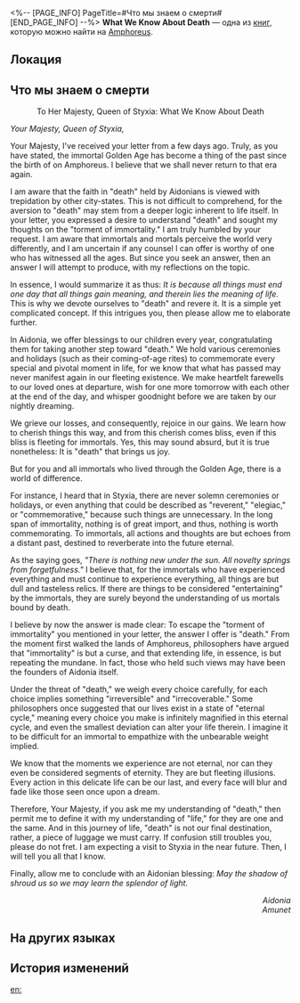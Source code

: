 <%-- [PAGE_INFO]
PageTitle=#Что мы знаем о смерти#
[END_PAGE_INFO] --%>
{{Дополнить}}
{{Книга Инфобокс
|id           = 522
|partIds      = 190849
|Название     = What We Know About Death
|Изображение  = Предмет Книга Амфореус 1.png
|Мир          = Amphoreus
|Томов        = 1
|Автор        = <!--нужно добавить-->
|Описание     = A response letter from Amunet to the Queen of Styxia, with little context or confirmed date of writing.
|Том1         = {{tx}}
|Источник1    = {{tx|Отсутствует источник}}
|Персонажи    = Thanatos
|Фракции      = 
}}
'''What We Know About Death''' — одна из [[Книги|книг]], которую можно найти на [[Amphoreus]].

==Локация==
{{Отметка карты|<!--название карты-->|<!--id отметки-->}}

==Что мы знаем о смерти==
<div align="center">To Her Majesty, Queen of Styxia: What We Know About Death</div>

''Your Majesty, Queen of Styxia,''

Your Majesty, I've received your letter from a few days ago. Truly, as you have stated, the immortal Golden Age has become a thing of the past since the birth of {{Rubi|Thanatos|Death Titan}} on Amphoreus. I believe that we shall never return to that era again.

I am aware that the faith in "death" held by Aidonians is viewed with trepidation by other city-states. This is not difficult to comprehend, for the aversion to "death" may stem from a deeper logic inherent to life itself. In your letter, you expressed a desire to understand "death" and sought my thoughts on the "torment of immortality." I am truly humbled by your request. I am aware that immortals and mortals perceive the world very differently, and I am uncertain if any counsel I can offer is worthy of one who has witnessed all the ages. But since you seek an answer, then an answer I will attempt to produce, with my reflections on the topic.

In essence, I would summarize it as thus: ''It is because all things must end one day that all things gain meaning, and therein lies the meaning of life.'' This is why we devote ourselves to "death" and revere it. It is a simple yet complicated concept. If this intrigues you, then please allow me to elaborate further.

In Aidonia, we offer blessings to our children every year, congratulating them for taking another step toward "death." We hold various ceremonies and holidays (such as their coming-of-age rites) to commemorate every special and pivotal moment in life, for we know that what has passed may never manifest again in our fleeting existence. We make heartfelt farewells to our loved ones at departure, wish for one more tomorrow with each other at the end of the day, and whisper goodnight before we are taken by our nightly dreaming.

We grieve our losses, and consequently, rejoice in our gains. We learn how to cherish things this way, and from this cherish comes bliss, even if this bliss is fleeting for immortals. Yes, this may sound absurd, but it is true nonetheless: It is "death" that brings us joy.

But for you and all immortals who lived through the Golden Age, there is a world of difference.

For instance, I heard that in Styxia, there are never solemn ceremonies or holidays, or even anything that could be described as "reverent," "elegiac," or "commemorative," because such things are unnecessary. In the long span of immortality, nothing is of great import, and thus, nothing is worth commemorating. To immortals, all actions and thoughts are but echoes from a distant past, destined to reverberate into the future eternal.

As the saying goes, ''"There is nothing new under the sun. All novelty springs from forgetfulness."'' I believe that, for the immortals who have experienced everything and must continue to experience everything, all things are but dull and tasteless relics. If there are things to be considered "entertaining" by the immortals, they are surely beyond the understanding of us mortals bound by death.

I believe by now the answer is made clear: To escape the "torment of immortality" you mentioned in your letter, the answer I offer is "death." From the moment {{Rubi|Thanatos|Death Titan}} first walked the lands of Amphoreus, philosophers have argued that "immortality" is but a curse, and that extending life, in essence, is but repeating the mundane. In fact, those who held such views may have been the founders of Aidonia itself.

Under the threat of "death," we weigh every choice carefully, for each choice implies something "irreversible" and "irrecoverable." Some philosophers once suggested that our lives exist in a state of "eternal cycle," meaning every choice you make is infinitely magnified in this eternal cycle, and even the smallest deviation can alter your life therein. I imagine it to be difficult for an immortal to empathize with the unbearable weight implied.

We know that the moments we experience are not eternal, nor can they even be considered segments of eternity. They are but fleeting illusions. Every action in this delicate life can be our last, and every face will blur and fade like those seen once upon a dream.

Therefore, Your Majesty, if you ask me my understanding of "death," then permit me to define it with my understanding of "life," for they are one and the same. And in this journey of life, "death" is not our final destination, rather, a piece of luggage we must carry. If confusion still troubles you, please do not fret. I am expecting a visit to Styxia in the near future. Then, I will tell you all that I know.

Finally, allow me to conclude with an Aidonian blessing: ''May the shadow of {{Rubi|Thanatos|Death Titan}} shroud us so we may learn the splendor of light.''


<div align="right">''Aidonia''<br />
''Amunet''</div>

==На других языках==
{{На других языках
|en   = What We Know About Death
|zhs  = 关于死亡我们知道什么
|zht  = 關於死亡我們知道什麼
|ja   = 死についてわかっていること
|ko   = 죽음에 관해 우리가 알고 있는 것
|es   = ¿Qué sabemos de la muerte?
|fr   = Ce que nous savons de la mort
|ru   = Что мы знаем о смерти
|th   = สิ่งที่พวกเรารู้ เกี่ยวกับความตาย
|vi   = Chúng Ta Biết Gì Về Cái chết
|de   = Was wissen wir über den Tod?
|id   = Apa yang Kita Ketahui Tentang Kematian
|pt   = O que Sabemos Sobre a Morte
}}

==История изменений==
{{История изменений|3.5}}

[[en:]]